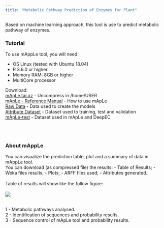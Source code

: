 ```yaml
---
title: "Metabolic Pathway Prediction of Enzymes for Plant"
---
```


Based on machine learning approach, this tool is use to predict metabolic pathway of enzymes.
<br>

### Tutorial

To use mAppLe tool, you will need:

- OS Linux (tested with Ubuntu 18.04)
- R 3.6.0 or higher
- Memory RAM: 8GB or higher
- MultiCore processor
<br>

Download:
<br>
[mApLe.tar.xz](https://drive.google.com/open?id=1fH1hdf5OEd-0Ad4ZLHg6RmRRGFeE2HlR) - Uncompress in /home/USER
<br>
[mApLe - Reference Manual](https://drive.google.com/open?id=1B8b9sIP_4LHQadQw3MA7Cv9AMmDiUUHj) - How to use mApLe
<br>
[Raw Data](https://drive.google.com/open?id=1ggLEkt0HZdw580qwOWGmOfR9fd-fXi6C) - Data used to create the models
<br>
[Attribute Dataset](https://drive.google.com/open?id=1zzsYWDO0r6Dl4qFu77T_wD1nZ7P40lJM) - Dataset used to training, test and validation
<br>
[mApLe-test](https://drive.google.com/open?id=1SjdBV8_WqiP5hA3fe500N4oIc3Enu5LT) - Dataset used in mApLe and DeepEC

<br>
<br>

### About mAppLe
You can visualize the prediction table, plot and a summary of data in mAppLe tool.
<br>
You can download (as compressed file) the results:
- Table of Results;
- Weka files results;
- Plots;
- ARFF files used;
- Attributes generated.
<br>
<br>
Table of results will show like the follow figure:  
<br>
![](mAppLe-Results.jpeg)

<br>
1 - Metabolic pathways analysed.<br>
2 - Identification of sequences and probability results.<br>
3 - Sequence control of mApLe tool and probability results.<br>
<br>

